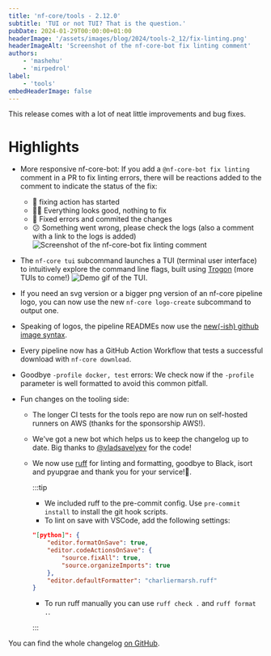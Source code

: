 ```yaml
---
title: 'nf-core/tools - 2.12.0'
subtitle: 'TUI or not TUI? That is the question.'
pubDate: 2024-01-29T00:00:00+01:00
headerImage: '/assets/images/blog/2024/tools-2_12/fix-linting.png'
headerImageAlt: 'Screenshot of the nf-core-bot fix linting comment'
authors:
    - 'mashehu'
    - 'mirpedrol'
label:
    - 'tools'
embedHeaderImage: false
---
```



This release comes with a lot of neat little improvements and bug fixes.

# Highlights

-   More responsive nf-core-bot: If you add a `@nf-core-bot fix linting`
    comment in a PR to fix linting errors, there will be reactions added
    to the comment to indicate the status of the fix:
    -   👀 fixing action has started
    -   👍🏻 Everything looks good, nothing to fix
    -   🎉 Fixed errors and commited the changes
    -   😕 Something went wrong, please check the logs (also a comment with a link
        to the logs is added)
        <Image src={fix_linting} alt="Screenshot of the nf-core-bot fix linting comment" />
-   The `nf-core tui` subcommand launches a TUI (terminal user interface) to
    intuitively explore the command line flags, built using
    [Trogon](https://github.com/Textualize/trogon) (more TUIs to come!)
    <img src={tui.src} alt="Demo gif of the TUI." class="img-fluid" />
-   If you need an svg version or a bigger png version of an nf-core pipeline logo,
    you can now use the new `nf-core logo-create` subcommand to output one.
-   Speaking of logos, the pipeline READMEs now use the [new(-ish) github image syntax](https://github.blog/changelog/2022-08-15-specify-theme-context-for-images-in-markdown-ga/).
-   Every pipeline now has a GitHub Action Workflow that tests a
    successful download with `nf-core download`.
-   Goodbye `-profile docker, test` errors: We check now if the `-profile` parameter is
    well formatted to avoid this common pitfall.
-   Fun changes on the tooling side:

    -   The longer CI tests for the tools repo are now run on self-hosted runners on
        AWS (thanks for the sponsorship AWS!).
    -   We've got a new bot which helps us to keep the changelog up to date.
        Big thanks to [@vladsavelyev](https://github.com/vladsavelyev) for the code!
    -   We now use [ruff](https://github.com/astral-sh/ruff) for linting and formatting, goodbye to Black, isort and pyupgrae
        and thank you for your service!🫡.

        :::tip

        -   We included ruff to the pre-commit config. Use `pre-commit install` to install the git hook scripts.
        -   To lint on save with VSCode, add the following settings:

        ```json title=".vscode/settings.json"
        "[python]": {
            "editor.formatOnSave": true,
            "editor.codeActionsOnSave": {
                "source.fixAll": true,
                "source.organizeImports": true
            },
            "editor.defaultFormatter": "charliermarsh.ruff"
        }
        ```

        -   To run ruff manually you can use `ruff check .` and `ruff format .`.

        :::

You can find the whole changelog [on GitHub](https://github.com/nf-core/tools/releases/tag/2.12.0).
